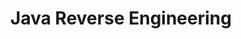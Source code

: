 ---
credit:
- Nathan Farlow
featured: false
location: Siebel CS 2405 + Zoom
recording: 'https://youtu.be/eqaxuqBhtMI'
slides: ./javare.pdf
tags:
- rev
- java
- bytecodeviewer
- deobfuscator
time_start: 2021-12-02T18:00:00.000000-06:00
title: Java Reverse Engineering
week_number: 14
---